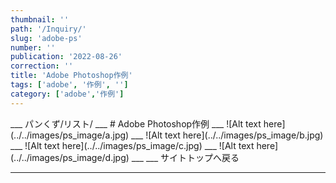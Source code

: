 ```yaml
---
thumbnail: ''
path: '/Inquiry/'
slug: 'adobe-ps'
number: ''
publication: '2022-08-26'
correction: ''
title: 'Adobe Photoshop作例'
tags: ['adobe', '作例', '']
category: ['adobe','作例']
---
```




<Layout>
___
パンくず/リスト/
___
# Adobe Photoshop作例
___
![Alt text here](../../images/ps_image/a.jpg)
___
![Alt text here](../../images/ps_image/b.jpg)
___
![Alt text here](../../images/ps_image/c.jpg)
___
![Alt text here](../../images/ps_image/d.jpg)
___
___
<Link to="/">サイトトップへ戻る</Link>

___

</Layout>
